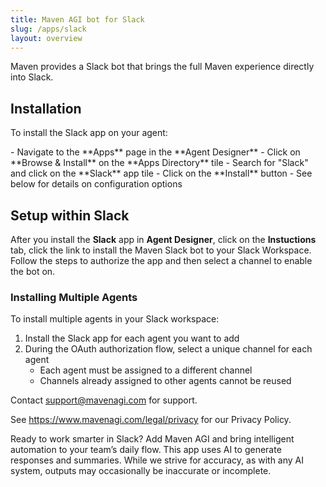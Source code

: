 ```yaml
---
title: Maven AGI bot for Slack
slug: /apps/slack
layout: overview
---
```


Maven provides a Slack bot that brings the full Maven experience directly into Slack.

## Installation

To install the Slack app on your agent:

<Steps>
  <Step title="Locate the Slack app">
    - Navigate to the **Apps** page in the **Agent Designer**
    - Click on **Browse & Install** on the **Apps Directory** tile
    - Search for "Slack" and click on the **Slack** app tile
  </Step>
  <Step title="Install the app">
    - Click on the **Install** button
    - See below for details on configuration options
  </Step>
</Steps>


## Setup within Slack

After you install the **Slack** app in **Agent Designer**, click on the 
**Instuctions** tab, click the link to install the Maven Slack bot to your Slack Workspace.
Follow the steps to authorize the app and then select a channel to enable the bot on.

### Installing Multiple Agents

To install multiple agents in your Slack workspace:

1. Install the Slack app for each agent you want to add
2. During the OAuth authorization flow, select a unique channel for each agent
   - Each agent must be assigned to a different channel
   - Channels already assigned to other agents cannot be reused

Contact support@mavenagi.com for support. 

See https://www.mavenagi.com/legal/privacy for our Privacy Policy.

Ready to work smarter in Slack? Add Maven AGI and bring intelligent automation to your team’s daily flow. This app uses AI to generate responses and summaries. While we strive for accuracy, as with any AI system, outputs may occasionally be inaccurate or incomplete.
